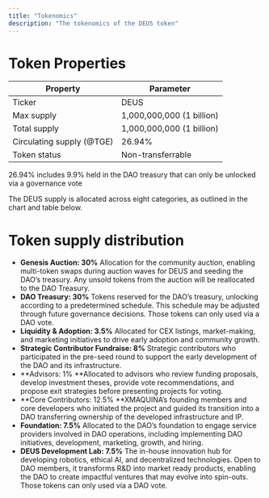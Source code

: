 ```yaml
---
title: "Tokenomics"
description: "The tokenomics of the DEUS token"
---
```


# Token Properties

| Property                  | Parameter                 |
| ------------------------- | ------------------------- |
| Ticker                    | DEUS                      |
| Max supply                | 1,000,000,000 (1 billion) |
| Total supply              | 1,000,000,000 (1 billion) |
| Circulating supply (@TGE) | 26.94%                    |
| Token status              | Non-transferrable         |

<Note>
  26.94% includes 9.9% held in the DAO treasury that can only be unlocked via a governance vote
</Note>

The DEUS supply is allocated across eight categories, as outlined in the chart and table below.

# Token supply distribution

- **Genesis Auction: 30%** Allocation for the community auction, enabling multi-token swaps during auction waves for DEUS and seeding the DAO’s treasury. Any unsold tokens from the auction will be reallocated to the DAO Treasury.
- **DAO Treasury: 30%** Tokens reserved for the DAO’s treasury, unlocking according to a predetermined schedule. This schedule may be adjusted through future governance decisions. Those tokens can only used via a DAO vote.
- **Liquidity & Adoption: 3.5%** Allocated for CEX listings, market-making, and marketing initiatives to drive early adoption and community growth.
- **Strategic Contributor Fundraise: 8%** Strategic contributors who participated in the pre-seed round to support the early development of the DAO and its infrastructure.
- **Advisors: 1% **Allocated to advisors who review funding proposals, develop investment theses, provide vote recommendations, and propose exit strategies before presenting projects for voting.
- **Core Contributors: 12.5% **XMAQUINA’s founding members and core developers who initiated the project and guided its transition into a DAO transferring ownership of the developed infrastructure and IP.
- **Foundation: 7.5%** Allocated to the DAO’s foundation to engage service providers involved in DAO operations, including implementing DAO initiatives, development, marketing, growth, and hiring.
- **DEUS Development Lab: 7.5%** The in-house innovation hub for developing robotics, ethical AI, and decentralized technologies. Open to DAO members, it transforms R&D into market ready products, enabling the DAO to create impactful ventures that may evolve into spin-outs. Those tokens can only used via a DAO vote.